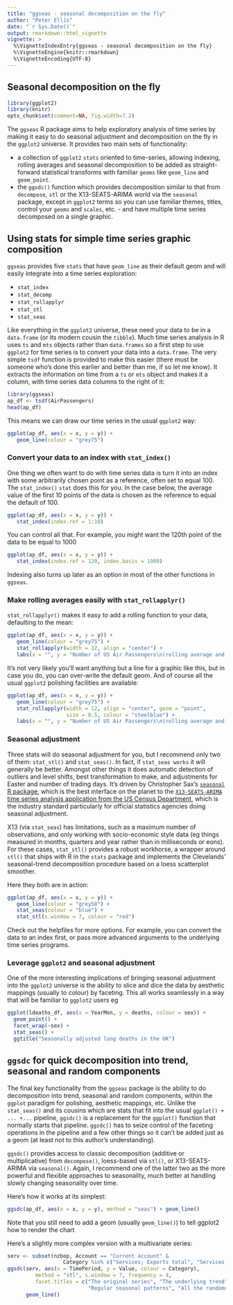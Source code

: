 ---
title: "ggseas - seasonal decomposition on the fly"
author: "Peter Ellis"
date: "`r Sys.Date()`"
output: rmarkdown::html_vignette
vignette: >
  %\VignetteIndexEntry{ggseas - seasonal decomposition on the fly}
  %\VignetteEngine{knitr::rmarkdown}
  %\VignetteEncoding{UTF-8}
---

## Seasonal decomposition on the fly

```{r echo = FALSE}
library(ggplot2)
library(knitr)
opts_chunk$set(comment=NA, fig.width=7.2)

```


The `ggseas` R package aims to help exploratory analysis of time series by making it easy to do seasonal adjustment and decomposition on the fly in the `ggplot2` universe.  It provides two main sets of functionality:

* a collection of `ggplot2` `stats` oriented to time-series, allowing indexing, rolling averages and seasonal decomposition to be added as straight-forward statistical transforms with familiar `geoms` like `geom_line` and `geom_point`.
* the `ggsdc()` function which provides decomposition similar to that from `decompose`, `stl` or the X13-SEATS-ARIMA world via the `seasonal` package, except in `ggplot2` terms so you can use familiar themes, titles, control your `geoms` and `scales`, etc. - and have multiple time series decomposed on a single graphic.

## Using stats for simple time series graphic composition

`ggseas` provides five `stats` that have `geom_line` as their default geom and will easily integrate into a time series exploration:

* `stat_index`
* `stat_decomp`
* `stat_rollapplyr`
* `stat_stl`
* `stat_seas`

Like everything in the `ggplot2` universe, these need your data to be in a `data.frame` (or its  modern cousin the `tibble`).  Much time series analysis in R uses `ts` and `mts` objects rather than `data.frames` so a first step to use `ggplot2` for time series is to convert your data into a `data.frame`.  The very simple `tsdf` function is provided to make this easier (there must be someone who's done this earlier and better than me, if so let me know).  It extracts the information on time from a `ts` or `mts` object and makes it a column, with time series data columns to the right of it:

```{r}
library(ggseas)
ap_df <- tsdf(AirPassengers)
head(ap_df)
```

This means we can draw our time series in the usual `ggplot2` way:
```{r}
ggplot(ap_df, aes(x = x, y = y)) + 
   geom_line(colour = "grey75") 
```

### Convert your data to an index with `stat_index()`
One thing we often want to do with time series data is turn it into an index with some arbitrarily chosen point as a reference, often set to equal 100.  The `stat_index()` `stat` does this for you.  In the case below, the average value of the first 10 points of the data is chosen as the reference to equal the default of 100.
```{r}
ggplot(ap_df, aes(x = x, y = y)) + 
   stat_index(index.ref = 1:10)
```

You can control all that.  For example, you might want the 120th point of the data to be equal to 1000
```{r}
ggplot(ap_df, aes(x = x, y = y)) + 
   stat_index(index.ref = 120, index.basis = 1000)
```

Indexing also turns up later as an option in most of the other functions in `ggseas`.

### Make rolling averages easily with `stat_rollapplyr()`

`stat_rollapplyr()` makes it easy to add a rolling function to your data, defaulting to the mean:

```{r}
ggplot(ap_df, aes(x = x, y = y)) + 
   geom_line(colour = "grey75") +
   stat_rollapplyr(width = 12, align = "center") +
   labs(x = "", y = "Number of US Air Passengers\n(rolling average and original)")
```

It's not very likely you'll want anything but a line for a graphic like this, but in case you do, you can over-write the default geom.  And of course all the usual `ggplot2` polishing facilities are available:
```{r}
ggplot(ap_df, aes(x = x, y = y)) + 
   geom_line(colour = "grey75") +
   stat_rollapplyr(width = 12, align = "center", geom = "point", 
                   size = 0.5, colour = "steelblue") +
   labs(x = "", y = "Number of US Air Passengers\n(rolling average and original)")
```

### Seasonal adjustment

Three stats will do seasonal adjustment for you, but I recommend only two of them: `stat_stl()` and `stat_seas()`.  In fact, if `stat_seas works` it will generally be better.  Amongst other things it does automatic detection of outliers and level shifts, best transformation to make, and adjustments for Easter and number of trading days.  It's driven by Christopher Sax's [`seasonal` R package](https://CRAN.R-project.org/package=seasonal), which is the best interface on the planet to the [`X13-SEATS-ARIMA` time series analysis application from the US Census Department](https://www.census.gov/srd/www/x13as/), which is the industry standard particularly for official statistics agencies doing seasonal adjustment.  

X13 (via `stat_seas`) has limitations, such as a maximum number of observations, and only working with socio-economic style data (eg things measured in months, quarters and year rather than in milliseconds or eons).  For these cases, `stat_stl()` provides a robust workhorse, a wrapper around `stl()` that ships with R in the `stats` package and implements the Clevelands' seasonal-trend decomposition procedure based on a loess scatterplot smoother.

Here they both are in action:

```{r}
ggplot(ap_df, aes(x = x, y = y)) +
   geom_line(colour = "grey50") +
   stat_seas(colour = "blue") +
   stat_stl(s.window = 7, colour = "red")
```

Check out the helpfiles for more options.  For example, you can convert the data to an index first, or pass more advanced arguments to the underlying time series programs.

### Leverage `ggplot2` and seasonal adjustment

One of the more interesting implications of bringing seasonal adjustment into the `ggplot2` universe is the ability to slice and dice the data by aesthetic mappings (usually to colour) by faceting.  This all works seamlessly in a way that will be familiar to `ggplot2` users eg

```{r}
ggplot(ldeaths_df, aes(x = YearMon, y = deaths, colour = sex)) +
  geom_point() +
  facet_wrap(~sex) +
  stat_seas() +
  ggtitle("Seasonally adjusted lung deaths in the UK")
```


## `ggsdc` for quick decomposition into trend, seasonal and random components

The final key functionality from the `ggseas` package is the ability to do decomposition into trend, seasonal and random components, within the `ggplot` paradigm for polishing, aesthetic mappings, etc.   Unlike the `stat_seas()` and its cousins which are stats that fit into the usual `ggplot() + ... +...` pipeline, `ggsdc()` is a replacement for the `ggplot()` function that normally starts that pipeline.  `ggsdc()` has to seize control of the faceting operations in the pipeline and a few other things so it can't be added just as a geom (at least not to this author's understanding).

`ggsdc()` provides access to classic decomposition (additive or multiplicative) from `decompose()`, loess-based via `stl()`, or X13-SEATS-ARIMA via `seasonal()`.  Again, I recommend one of the latter two as the more powerful and flexible approaches to seasonality, much better at handling slowly changing seasonality over time.  

Here's how it works at its simplest:

```{r fig.height = 5}
ggsdc(ap_df, aes(x = x, y = y), method = "seas") + geom_line()
```

Note that you still need to add a geom (usually `geom_line()`) to tell ggplot2 how to render the chart

Here's a slightly more complex version with a multivariate series:
```{r fig.height = 6}
serv <- subset(nzbop, Account == "Current account" & 
                  Category %in% c("Services; Exports total", "Services; Imports total"))
ggsdc(serv, aes(x = TimePeriod, y = Value, colour = Category),
         method = "stl", s.window = 7, frequency = 4,
         facet.titles = c("The original series", "The underlying trend", 
                          "Regular seasonal patterns", "All the randomness left")) +
      geom_line()
```





